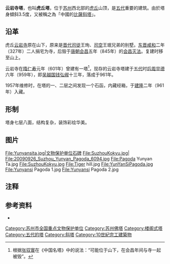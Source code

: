{{coord|31|20|17|N|120|34|35|E|display=title|scale:10000}}
{{文物保护单位
| 级别 = 全国
| 图片 = [[File:Yunyan_Pagoda_at_Tiger_Hill.JPG|200px]]
| 名称 = 苏州云岩寺塔
| 编号 = 1-68
| 分类 = 古建筑
| 时代 = [[五代|五代]]
| 所在 = [[江苏省|江苏省]][[苏州市|苏州市]]
| 登录 = 1961年
| Cat = 江苏全国重点文物保护单位
}}
'''云岩寺塔'''，也叫'''虎丘塔'''，位于[[苏州|苏州]]西北部的[[虎丘|虎丘]]山顶，是[[五代|五代]]重要的建筑。由於塔身傾斜3.5度，又被稱之為「中國的[[比薩斜塔|比薩斜塔]]」。

== 沿革 ==

虎丘[[云岩寺_(虎丘)|云岩寺]]原在山下，原来是[[晋代|晋代]][[司徒|司徒]]王珣、[[司空|司空]]王珉兄弟的别墅。[[东晋|东晋]][[咸和_(东晋)|咸和]]二年（327年）二人捐宅为寺，后毁于[[唐朝|唐朝]][[会昌_(年号)|会昌]]五年（845年）的[[会昌灭法|会昌灭法]]。复建时移至山上。

云岩寺在[[隋朝|隋]][[仁寿_(隋朝)|仁寿]]元年（601年）曾建有一塔<ref>根据[[张驭寰|张驭寰]]在《中国名塔》中的说法：“可能位于山下，在会昌年间与寺一起被毁”。</ref>，现存的云岩寺塔建于[[五代|五代]]时[[后周|后周]][[显德|显德]]六年（959年），即[[吴越国|吴越国]][[钱弘俶|钱弘俶]]十三年，落成于961年。

1957年维修时，在塔的一、二层之间发现一个石函，内藏经箱，于[[建隆|建隆]]二年（961年）入藏。

== 形制 ==
塔身七层八面，结构复杂，装饰彩绘华美。

== 图片 ==

<gallery>
File:Yunyansita.jpg|文物保护单位石碑
File:SuzhouKokyu.jpg|
File:20090926_Suzhou_Yunyan_Pagoda_6094.jpg
File:Pagoda Yunyan Ta.jpg
File:SuzhouKokyu.jpg
File:Tiger hill.jpg
File:YunYanSiPagoda.jpg
File:Yunyansi Pagoda 1.jpg
File:Yunyansi Pagoda 2.jpg
</gallery>

== 注释 ==
{{reflist}}
{{commonscat|Yunyan Pagoda}}
== 参考资料 ==
*{{Cite book |author=张驭寰 |title=中国名塔 |publisher=中国旅游出版社 |year=1984}}

{{江苏全国重点文物保护单位}}
{{Jiangsu topics}}
{{DEFAULTSORT:Yun}}
[[Category:苏州市全国重点文物保护单位|Category:苏州市全国重点文物保护单位]]
[[Category:苏州佛塔|Category:苏州佛塔]]
[[Category:楼阁式塔|Category:楼阁式塔]]
[[Category:五代的塔|Category:五代的塔]]
[[Category:斜塔|Category:斜塔]]
[[Category:10世紀完工建築物|Category:10世紀完工建築物]]